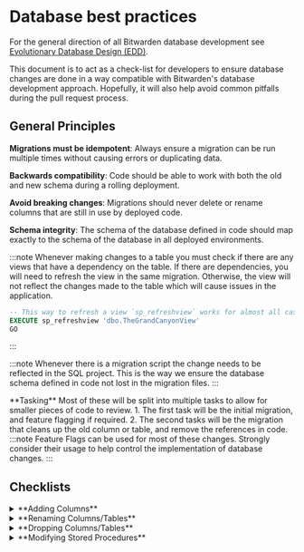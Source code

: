 
# Database best practices

For the general direction of all Bitwarden database development see
[Evolutionary Database Design (EDD)](edd-wiki).

This document is to act as a check-list for developers to ensure database changes are done in a way
compatible with Bitwarden's database development approach. Hopefully, it will also help avoid common
pitfalls during the pull request process.

## General Principles

**Migrations must be idempotent**: Always ensure a migration can be run multiple times without
causing errors or duplicating data.

**Backwards compatibility**: Code should be able to work with both the old and new schema during a
rolling deployment.

**Avoid breaking changes**: Migrations should never delete or rename columns that are still in use
by deployed code.

**Schema integrity**: The schema of the database defined in code should map exactly to the schema of
the database in all deployed environments.

:::note Whenever making changes to a table you must check if there are any views that have a
dependency on the table. If there are dependencies, you will need to refresh the view in the same
migration. Otherwise, the view will not reflect the changes made to the table which will cause
issues in the application.

```sql
-- This way to refresh a view `sp_refreshview` works for almost all cases.
EXECUTE sp_refreshview 'dbo.TheGrandCanyonView'
GO
```

:::

:::note Whenever there is a migration script the change needs to be reflected in the SQL project.
This is the way we ensure the database schema defined in code not lost in the migration files. :::

<Bitwarden>
  **Tasking** Most of these will be split into multiple tasks to allow for smaller pieces of code to
  review. 1. The first task will be the initial migration, and feature flagging if required. 2. The
  second tasks will be the migration that cleans up the old column or table, and remove the
  references in code. :::note Feature Flags can be used for most of these changes. Strongly consider
  their usage to help control the implementation of database changes. :::
</Bitwarden>

## Checklists

<details id="adding-columns">
<summary>**Adding Columns**</summary>

**Checklist**

- [ ] The new column is at the end of the column order
- [ ] The new column is nullable or has a default value
- [ ] The migration script is idempotent
- [ ] The migration refreshes any views that are dependent on the table

---

1. **Always add new columns to the end of the column order, even if it looks less clean in code.**

   - Adding columns in between existing ones creates schema disparities between the schema defined
     in code and the actual column order in our local, staging, and production environments.

   - This can cause subtle and hard-to-debug issues, particularly when:

     - Using non-parameterized SQL that relies on implicit column order.

     - Performing bulk inserts/updates where tools assume column order consistency.

   - While well-written code shouldn't depend on column order, some third-party tools and legacy
     practices might.

2. In order to ensure idempotence, when writing raw SQL migrations, always check for the existence
   of a column or table before adding:

   ```sql
   -- This will check if the column already exists before altering the table.
   IF NOT EXISTS (SELECT * FROM INFORMATION_SCHEMA.COLUMNS
       WHERE TABLE_NAME = 'Users' AND COLUMN_NAME = 'NewColumn')
   BEGIN
   ALTER TABLE Users ADD NewColumn NVARCHAR(255) NULL;
   END
   ```

</details>

<details>
<summary>**Renaming Columns/Tables**</summary>

Do not rename columns directly. If you _must_ rename a column Architecture needs to be involved in
the decisions.

---

**Checklist**

- [ ] Create a new column as outlined above
- [ ] If needed, create a migration script to create data to seed the new column

---

1. Copying data.
   - This would be a migration script that will need to run after the new column is added. We want
     to make sure all database changes can be done without manual intervention.
   - There is a process for Entity Framework migrations that can call raw SQL scripts to accomplish
     this task. Look for the Duo SDK migrations for an idea on how to approach.
1. Update code to use new column.
   - Remember to consider Mobile dependencies on these queries and models.
1. Remove old column in a follow-up migration once all usages are updated.
   - This is usually done after 3 releases to ensure that all code has been updated and deployed.

## <Bitwarden>

**Example**: [PM-8108] Duo SDK v2 to Duo SDK v4 configuration renaming

This task is a little different because it involves JSON manipulation within a `NVARCHAR` column.
But the idea is the same:

1. We added the v4 params to exist at the same time as the v2 params within the JSON object.

2. We waited 3 releases then removed all reference to the v2 params on the server.

3. We removed Duo SDK v2 params from the Database.

This is the same flow if the column had existed outside of the JSON object.

</Bitwarden>

</details>

<details>
<summary>**Dropping Columns/Tables**</summary>

**Checklist**

- [ ] Column/Table is marked as deprecated in the model
- [ ] Remove all usages in code
- [ ] Column/Table is removed in migration after three releases

---

Never drop the column/table in the same release where code could still depend on the column. We need
backwards compatibility for at least 3 releases.

Use a phased approach:

1. Mark column as deprecated within the model with direction on which column/ entity to use instead.
   - This needs to be done in both the the server, all web clients and mobile.
2. After 3 releases the column/entity can be removed from code.
3. Feature Flagging can be very helpful here to control the timing of when the code is removed.

This process is well documented in the [EDD wiki](edd#migrations-1).

</details>

<details>
<summary>**Modifying Stored Procedures**</summary>

**Checklist**

- [ ] Modified Stored Procedure uses `CREATE OR ALTER`
- [ ] Stored Procedure synced with Entity Framework implementation
- [ ] Integration Tests updated or pass for modification
  - If tests don't exist consider creating them, even if it's just for the modification.

---

When modifying stored procedures, ensure that the changes are reflected in the Entity Framework
model. This is crucial for maintaining consistency between the database and the application code.
When creating/modifying stored procedures in a SQL migration, always use `CREATE OR ALTER` rather
than just `CREATE` which you would find in our stored procedures reference directory.

This will prevent failures if the procedure already exists.

Example:

```sql
CREATE OR ALTER PROCEDURE dbo.DoSomething
AS
BEGIN
    -- procedure logic here
END
```

**Remember** Always ensure the changes made to the stored procedure match the entity framework
implementation.

</details>
